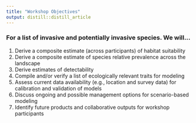 ```yaml
---
title: "Workshop Objectives"
output: distill::distill_article
---
```


### For a list of invasive and potentially invasive species. We will…

1. Derive a composite estimate (across participants) of habitat suitability
2. Derive a composite estimate of species relative prevalence across the landscape
3. Derive estimates of detectability
4. Compile and/or verify a list of ecologically relevant traits for modeling
5. Assess current data availability (e.g., location and survey data) for calibration and validation of models
6. Discuss ongoing and possible management options for scenario-based modeling
7. Identify future products and collaborative outputs for workshop participants

